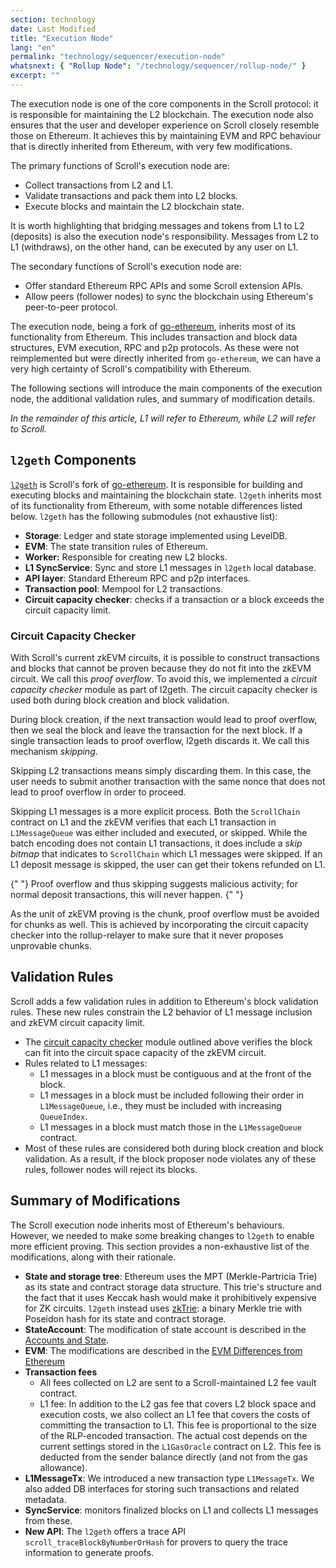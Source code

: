 ```yaml
---
section: technology
date: Last Modified
title: "Execution Node"
lang: "en"
permalink: "technology/sequencer/execution-node"
whatsnext: { "Rollup Node": "/technology/sequencer/rollup-node/" }
excerpt: ""
---
```



The execution node is one of the core components in the Scroll protocol: it is responsible for maintaining the L2 blockchain. The execution node also ensures that the user and developer experience on Scroll closely resemble those on Ethereum. It achieves this by maintaining EVM and RPC behaviour that is directly inherited from Ethereum, with very few modifications.

The primary functions of Scroll's execution node are:
- Collect transactions from L2 and L1.
- Validate transactions and pack them into L2 blocks.
- Execute blocks and maintain the L2 blockchain state.

It is worth highlighting that bridging messages and tokens from L1 to L2 (deposits) is also the execution node's responsibility. Messages from L2 to L1 (withdraws), on the other hand, can be executed by any user on L1.

The secondary functions of Scroll's execution node are:
- Offer standard Ethereum RPC APIs and some Scroll extension APIs.
- Allow peers (follower nodes) to sync the blockchain using Ethereum's peer-to-peer protocol.

The execution node, being a fork of [go-ethereum](https://github.com/ethereum/go-ethereum), inherits most of its functionality from Ethereum. This includes transaction and block data structures, EVM execution, RPC and p2p protocols. As these were not reimplemented but were directly inherited from `go-ethereum`, we can have a very high certainty of Scroll's compatibility with Ethereum.

The following sections will introduce the main components of the execution node, the additional validation rules, and summary of modification details.

*In the remainder of this article, L1 will refer to Ethereum, while L2 will refer to Scroll.*


## `l2geth` Components

[`l2geth`](https://github.com/scroll-tech/go-ethereum) is Scroll's fork of [go-ethereum](https://github.com/ethereum/go-ethereum). It is responsible for building and executing blocks and maintaining the blockchain state. `l2geth` inherits most of its functionality from Ethereum, with some notable differences listed below. `l2geth` has the following submodules (not exhaustive list):
- **Storage**: Ledger and state storage implemented using LevelDB.
- **EVM**: The state transition rules of Ethereum.
- **Worker:** Responsible for creating new L2 blocks.
- **L1 SyncService**: Sync and store L1 messages in `l2geth` local database.
- **API layer**: Standard Ethereum RPC and p2p interfaces.
- **Transaction pool**: Mempool for L2 transactions.
- **Circuit capacity checker**: checks if a transaction or a block exceeds the circuit capacity limit.

### Circuit Capacity Checker

With Scroll's current zkEVM circuits, it is possible to construct transactions and blocks that cannot be proven because they do not fit into the zkEVM circuit. We call this *proof overflow*. To avoid this, we implemented a *circuit capacity checker* module as part of l2geth. The circuit capacity checker is used both during block creation and block validation.

During block creation, if the next transaction would lead to proof overflow, then we seal the block and leave the transaction for the next block. If a single transaction leads to proof overflow, l2geth discards it. We call this mechanism *skipping*.

Skipping L2 transactions means simply discarding them. In this case, the user needs to submit another transaction with the same nonce that does not lead to proof overflow in order to proceed.

Skipping L1 messages is a more explicit process. Both the `ScrollChain` contract on L1 and the zkEVM verifies that each L1 transaction in `L1MessageQueue` was either included and executed, or skipped. While the batch encoding does not contain L1 transactions, it does include a *skip bitmap* that indicates to `ScrollChain` which L1 messages were skipped. If an L1 deposit message is skipped, the user can get their tokens refunded on L1.

<Aside type="note" title="Note">
  {" "}
  Proof overflow and thus skipping suggests malicious activity; for normal deposit transactions, this will never happen.
  {" "}
</Aside>

As the unit of zkEVM proving is the chunk, proof overflow must be avoided for chunks as well.
This is achieved by incorporating the circuit capacity checker into the rollup-relayer to make sure that it never proposes unprovable chunks.

## Validation Rules

Scroll adds a few validation rules in addition to Ethereum's block validation rules. These new rules constrain the L2 behavior of L1 message inclusion and zkEVM circuit capacity limit.
- The [circuit capacity checker](#circuit-capacity-checker) module outlined above
 verifies the block can fit into the circuit space capacity of the zkEVM circuit.
- Rules related to L1 messages:
    - L1 messages in a block must be contiguous and at the front of the block.
    - L1 messages in a block must be included following their order in `L1MessageQueue`, i.e., they must be included with increasing `QueueIndex`.
    - L1 messages in a block must match those in the `L1MessageQueue` contract.
- Most of these rules are considered both during block creation and block validation. As a result, if the block proposer node violates any of these rules, follower nodes will reject its blocks.


## Summary of Modifications

The Scroll execution node inherits most of Ethereum's behaviours. However, we needed to make some breaking changes to `l2geth` to enable more efficient proving. This section provides a non-exhaustive list of the modifications, along with their rationale.

- **State and storage tree**: Ethereum uses the MPT (Merkle-Partricia Trie) as its state and contract storage data structure. This trie's structure and the fact that it uses Keccak hash would make it prohibitively expensive for ZK circuits. `l2geth` instead uses [zkTrie](/technology/sequencer/zktrie): a binary Merkle trie with Poseidon hash for its state and contract storage.
- **StateAccount**: The modification of state account is described in the [Accounts and State](/technology/chain/accounts).
- **EVM**: The modifications are described in the [EVM Differences from Ethereum](/technology/chain/differences)
- **Transaction fees**
    - All fees collected on L2 are sent to a Scroll-maintained L2 fee vault contract.
    - L1 fee: In addition to the L2 gas fee that covers L2 block space and execution costs, we also collect an L1 fee that covers the costs of committing the transaction to L1. This fee is proportional to the size of the RLP-encoded transaction. The actual cost depends on the current settings stored in the `L1GasOracle` contract on L2. This fee is deducted from the sender balance directly (and not from the gas allowance).
- **L1MessageTx**: We introduced a new transaction type `L1MessageTx`. We also added DB interfaces for storing such transactions and related metadata.
- **SyncService**: monitors finalized blocks on L1 and collects L1 messages from these.
- **New API**: The `l2geth` offers a trace API `scroll_traceBlockByNumberOrHash` for provers to query the trace information to generate proofs.
